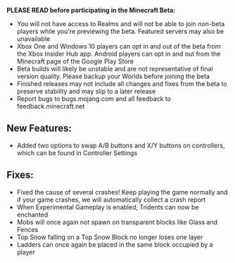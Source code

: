 **PLEASE READ before participating in the Minecraft Beta:**

-   You will not have access to Realms and will not be able to join non-beta players while you're previewing the beta. Featured servers may also be unavailable
-   Xbox One and Windows 10 players can opt in and out of the beta from the Xbox Insider Hub app. Android players can opt in and out from the Minecraft page of the Google Play Store
-   Beta builds will likely be unstable and are not representative of final version quality. Please backup your Worlds before joining the beta
-   Finished releases may not include all changes and fixes from the beta to preserve stability and may slip to a later release
-   Report bugs to bugs.mojang.com and all feedback to feedback.minecraft.net

  
## **New Features:**

-   Added two options to swap A/B buttons and X/Y buttons on controllers, which can be found in Controller Settings

  
## **Fixes:**

-   Fixed the cause of several crashes! Keep playing the game normally and if your game crashes, we will automatically collect a crash report
-   When Experimental Gameplay is enabled, Tridents can now be enchanted
-   Mobs will once again not spawn on transparent blocks like Glass and Fences
-   Top Snow falling on a Top Snow Block no longer loses one layer
-   Ladders can once again be placed in the same block occupied by a player